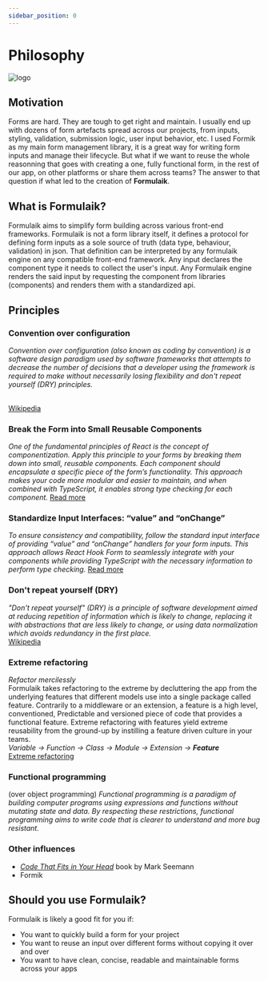 ```yaml
---
sidebar_position: 0
---
```


# Philosophy

![logo](/img/icon_xs.svg)

## Motivation
Forms are hard. They are tough to get right and maintain. I usually end up with dozens of form artefacts spread across our projects, from inputs, styling, validation, submission logic, user input behavior, etc.
I used Formik as my main form management library, it is a great way for writing form inputs and manage their lifecycle. 
But what if we want to reuse the whole reasonning that goes with creating a one, fully functional form, in the rest of our app, on other platforms or share them across teams?
The answer to that question if what led to the creation of **Formulaik**.

## What is Formulaik?
Formulaik aims to simplify form building across various front-end frameworks.
Formulaik is not a form library itself, it defines a protocol for defining form inputs as a sole source of truth (data type, behaviour, validation) in json.
That definition can be interpreted by any formulaik engine on any compatible front-end framework.
Any input declares the component type it needs to collect the user's input.
Any Formulaik engine renders the said input by requesting the component from libraries (components) 
and renders them with a standardized api.



## Principles
### Convention over configuration
<i>Convention over configuration (also known as coding by convention) is a software design paradigm used by software frameworks that attempts to decrease the number of decisions that a developer using the framework is required to make without necessarily losing flexibility and don't repeat yourself (DRY) principles.</i>

<br />
<a href='https://en.wikipedia.org/wiki/Convention_over_configuration'>
Wikipedia
</a>

### Break the Form into Small Reusable Components
*One of the fundamental principles of React is the concept of componentization. Apply this principle to your forms by breaking them down into small, reusable components. Each component should encapsulate a specific piece of the form’s functionality. This approach makes your code more modular and easier to maintain, and when combined with TypeScript, it enables strong type checking for each component.*
[Read more](https://orizens.com/blog/best_practices_for_developing_complex_form-based_apps_with_react_hook_form_and_typescript_support/)

### Standardize Input Interfaces: “value” and “onChange”
*To ensure consistency and compatibility, follow the standard input interface of providing “value” and “onChange” handlers for your form inputs. This approach allows React Hook Form to seamlessly integrate with your components while providing TypeScript with the necessary information to perform type checking.*
[Read more](https://orizens.com/blog/best_practices_for_developing_complex_form-based_apps_with_react_hook_form_and_typescript_support/)


### Don't repeat yourself (DRY)
<i>"Don't repeat yourself" (DRY) is a principle of software development aimed at reducing repetition of information which is likely to change, replacing it with abstractions that are less likely to change, or using data normalization which avoids redundancy in the first place.</i>
<br />
<a href='https://en.wikipedia.org/wiki/Don%27t_repeat_yourself'>
Wikipedia
</a>


### Extreme refactoring
<i>Refactor mercilessly</i>
<br/>
Formulaik takes refactoring to the extreme by decluttering the app from the underlying features that different models use into a single package called feature.
Contrarily to a middleware or an extension, a feature is a high level, conventioned, Predictable and versioned piece of code that provides a functional feature. 
Extreme refactoring with features yield extreme reusability from the ground-up by instilling a feature driven culture in your teams.
<br/>
<i>Variable → Function → Class → Module → Extension → <b>Feature</b></i>
<br/>
<a href='http://www.extremeprogramming.org/rules/refactor.html'>
Extreme refactoring
</a>

### Functional programming
(over object programming)
<i>Functional programming is a paradigm of building computer programs using expressions and functions without mutating state and data.
By respecting these restrictions, functional programming aims to write code that is clearer to understand and more bug resistant.</i>


### Other influences
- <a href='https://blog.ploeh.dk/2021/06/14/new-book-code-that-fits-in-your-head/'><i>Code That Fits in Your Head</i></a> book by Mark Seemann
- Formik


## Should you use Formulaik?

Formulaik is likely a good fit for you if:
- You want to quickly build a form for your project
- You want to reuse an input over different forms without copying it over and over
- You want to have clean, concise, readable and maintainable forms across your apps
